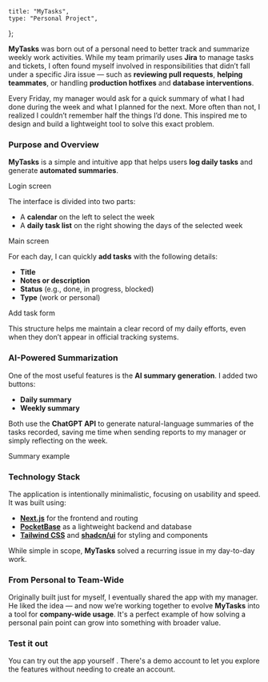 
    title: "MyTasks",
    type: "Personal Project",
};

**MyTasks** was born out of a personal need to better track and summarize weekly work activities. While my team primarily uses **Jira** to manage tasks and tickets, I often found myself involved in responsibilities that didn’t fall under a specific Jira issue — such as **reviewing pull requests**, **helping teammates**, or handling **production hotfixes** and **database interventions**.

Every Friday, my manager would ask for a quick summary of what I had done during the week and what I planned for the next. More often than not, I realized I couldn’t remember half the things I’d done. This inspired me to design and build a lightweight tool to solve this exact problem.

### Purpose and Overview

**MyTasks** is a simple and intuitive app that helps users **log daily tasks** and generate **automated summaries**.

<div className='flex flex-col justify-center items-center my-8'>
    <ImageWithModal
      src="/projects/my-tasks/login.webp"
      alt="The image shows a basic login screen with black buttons and white background"
      width={600}
      height={300}
      modalClassName="rounded-xl"
      priority
    />
    <span className="text-sm text-gray-500 dark:text-gray-400">Login screen</span>
</div>

The interface is divided into two parts:

- A **calendar** on the left to select the week
- A **daily task list** on the right showing the days of the selected week

<div className='flex flex-col justify-center items-center my-8'>
    <ImageWithModal
      src="/projects/my-tasks/main.webp"
      alt="The image shows a basic main screen with task lists and a calendar"
      width={600}
      height={300}
      modalClassName="rounded-xl"
      priority
    />
    <span className="text-sm text-gray-500 dark:text-gray-400">Main screen</span>
</div>

For each day, I can quickly **add tasks** with the following details:

- **Title**
- **Notes or description**
- **Status** (e.g., done, in progress, blocked)
- **Type** (work or personal)

<div className='flex flex-col justify-center items-center my-8'>
 <ImageWithModal
      src="/projects/my-tasks/add.webp"
      alt="The image shows the form used to add a new task"
      width={600}
      height={300}
      modalClassName="rounded-xl"
      priority
    />
    <span className="text-sm text-gray-500 dark:text-gray-400">Add task form</span>
</div>

This structure helps me maintain a clear record of my daily efforts, even when they don’t appear in official tracking systems.

### AI-Powered Summarization

One of the most useful features is the **AI summary generation**. I added two buttons:

- **Daily summary**
- **Weekly summary**

Both use the **ChatGPT API** to generate natural-language summaries of the tasks recorded, saving me time when sending reports to my manager or simply reflecting on the week.

<div className='flex flex-col justify-center items-center my-8'>
    <ImageWithModal
      src="/projects/my-tasks/summary.webp"
      alt="The image shows a summary example"
      width={600}
      height={300}
      modalClassName="rounded-xl"
      priority
    />
    <span className="text-sm text-gray-500 dark:text-gray-400">Summary example</span>
</div>

### Technology Stack

The application is intentionally minimalistic, focusing on usability and speed. It was built using:

- <a href="https://nextjs.org/" target="_blank" rel="noopener noreferrer">**Next.js**</a> for the frontend and routing
- <a href="https://pocketbase.io/" target="_blank" rel="noopener noreferrer">**PocketBase**</a> as a lightweight backend and database
- <a href="https://tailwindcss.com/" target="_blank" rel="noopener noreferrer">**Tailwind CSS**</a> and <a href="https://ui.shadcn.com/" target="_blank" rel="noopener noreferrer">**shadcn/ui**</a> for styling and components

While simple in scope, **MyTasks** solved a recurring issue in my day-to-day work.

### From Personal to Team-Wide

Originally built just for myself, I eventually shared the app with my manager. He liked the idea — and now we’re working together to evolve **MyTasks** into a tool for **company-wide usage**. It's a perfect example of how solving a personal pain point can grow into something with broader value.

### Test it out
You can try out the app yourself <LinkArrow url="https://tasks.ponytojas.dev/" inline={true} text="here"/>. There's a demo account to let you explore the features without needing to create an account.